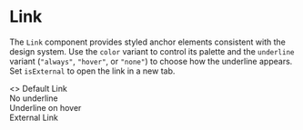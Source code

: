 
<Meta title="Atoms/Link" of={Link} />

# Link

The `Link` component provides styled anchor elements consistent with the design system. Use the `color` variant to control its palette and the `underline` variant (`"always"`, `"hover"`, or `"none"`) to choose how the underline appears. Set `isExternal` to open the link in a new tab.

<Canvas>
  <Story name="Examples">
    <>
      <Link href="#">Default Link</Link>
      <br />
      <Link href="#" underline="none">No underline</Link>
      <br />
      <Link href="#" underline="hover">Underline on hover</Link>
      <br />
      <Link href="https://example.com" isExternal>External Link</Link>
    </>
  </Story>
</Canvas>

<ArgsTable of={Link} />

